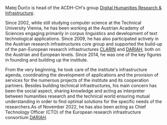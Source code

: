 Matej Ďurčo is head of the ACDH-CH's group [Digital Humanities Research & Infrastructure](https://www.oeaw.ac.at/acdh/research-units/dh-research-infrastructure).

Since 2002, while still studying computer science at the Technical University Vienna, he has been working at the Austrian Academy of Sciences engaging primarily in corpus linguistics and development of text technological applications. Since 2009, he has also participated actively in the Austrian research infrastructures core group and supported the build-up of the pan-European research infrastructures [CLARIN](https://www.oeaw.ac.at/acdh/projects/clarin) and [DARIAH](https://www.oeaw.ac.at/acdh/projects/dariah-eu), both on the Austrian and European levels. Since 2014, he was one of the key figures in founding and building up the institute.

From the very beginning, he took care of the institute's infrastructure agenda, coordinating the development of applications and the provision of services for the numerous projects of the institute and its cooperation partners. Besides building technical infrastructures, his main concern has been the social aspect, sharing knowledge and acting as interpreter between humanities research and the technical world ensuring mutual understanding in order to find optimal solutions for the specific needs of the researchers.As of November 2022, he has also been acting as Chief Technology Officer (CTO) of the European research infrastructure consortium [DARIAH](https://www.oeaw.ac.at/acdh/projects/dariah-eu).
